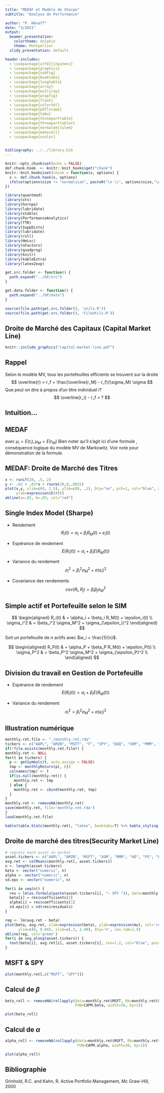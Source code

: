 ```yaml
---
title: "MEDAF et Modèle de Sharpe"
subtitle: "Analyse de Performance"

author: "P. Hénaff"
date: "3/2021"
output:
  beamer_presentation:
    colortheme: dolphin
    theme: Montpellier
  slidy_presentation: default

header-includes:
  - \usepackage[utf8]{inputenc}
  - \usepackage{graphicx}
  - \usepackage{subfig}
  - \usepackage{booktabs}
  - \usepackage{longtable}
  - \usepackage{array}
  - \usepackage{multirow}
  - \usepackage{wrapfig}
  - \usepackage{float}
  - \usepackage{colortbl}
  - \usepackage{pdflscape}
  - \usepackage{tabu}
  - \usepackage{threeparttable}
  - \usepackage{threeparttablex}
  - \usepackage[normalem]{ulem}
  - \usepackage{makecell}
  - \usepackage{xcolor}

  
bibliography: ../../library.bib
---
```


```r
knitr::opts_chunk$set(echo = FALSE)
def.chunk.hook  <- knitr::knit_hooks$get("chunk")
knitr::knit_hooks$set(chunk = function(x, options) {
  x <- def.chunk.hook(x, options)
  ifelse(options$size != "normalsize", paste0("\n \\", options$size,"\n\n", x, "\n\n \\normalsize"), x)
})
```

```r
library(quantmod)
library(xts)
library(hornpa)
library(lubridate)
library(xtable)
library(PerformanceAnalytics)
library(TTR)
library(SuppDists)
library(lubridate)
library(roll)
library(Hmisc)
library(nFactors)
library(quadprog)
library(knitr)
library(kableExtra)
library(latex2exp)

get.src.folder <- function() {
  path.expand("../GP/src")
}

get.data.folder <- function() {
  path.expand("../GP/data")
}

source(file.path(get.src.folder(), 'utils.R'))
source(file.path(get.src.folder(), 'FileUtils.R'))
```
## Droite de Marché des Capitaux (Capital Market Line)

```r
knitr::include_graphics("capital-market-line.pdf")
```

## Rappel 

Selon le modèle MV, tous les portefeuilles efficients se trouvent sur la droite
$$
\overline{r} = r_f + \frac{\overline{r_M} - r_f}{\sigma_M} \sigma
$$
Que peut on dire à propos d'un titre individuel $i$? 
$$
\overline{r_i} - r_f = ?
$$

## Intuition...

## MEDAF

\begin{equation}
\begin{aligned}
\mu_i - r_f &= \frac{\sigma_{M,i}}{\sigma^2_M}(\mu_M-r_f) \\
&= \beta_i (\mu_M-r_f)
\end{aligned}
\end{equation}

avec $\mu_i = E(r_i), \mu_M = E(r_M)$
Bien noter qu'il s'agit ici d'une formule \textit{ex-ante}, conséquence logique du modèle MV de Markowitz. Voir note pour démonstration de la formule. 

## 
## MEDAF: Droite de Marché des Titres

```r
x <- runif(20, .5, 2)
y <- .02 + .03*x + rnorm(20,0,.0025)
plot(x,y, xlim=c(0, 2.5), ylim=c(0, .1), bty="no", pch=1, col="blue", xlab=expression(beta),
     ylab=expression(E(r)))
abline(a=.02, b=.03, col="red")
```


## Single Index Model (Sharpe)

* Rendement
  $$
  R_i(t) = \alpha_i + \beta_i R_M(t) + e_i(t)
  $$
  
* Espérance de rendement
  $$
  E(R_i(t)) = \alpha_i + \beta_i E(R_M(t))
  $$
  
* Variance du rendement
  $$
  \sigma_i^2 = \beta_i^2 \sigma_M^2 + \sigma(e_i)^2
  $$
  
* Covariance des rendements
  $$
  \mbox{cov}(R_i, R_j) = \beta_i \beta_j \sigma_M^2
  $$

## Simple actif et Portefeuille selon le SIM

$$
\begin{aligned}
R_i(t) & = \alpha_i + \beta_i R_M(t) + \epsilon_i(t) \\
\sigma_i^2 & = \beta_i^2 \sigma_M^2 + \sigma_{\epsilon_i}^2 
\end{aligned}
$$




Soit un portefeuille de $n$ actifs avec $w_i = \frac{1}{n}$.

$$
\begin{aligned}
R_P(t) & = \alpha_P + \beta_P R_M(t) + \epsilon_P(t) \\
\sigma_P^2 & = \beta_P^2 \sigma_M^2 + \sigma_{\epsilon_P}^2 \\
\end{aligned}
$$

## Division du travail en Gestion de Portefeuille

* Espérance de rendement
  $$
  E(R_i(t)) = \alpha_i + \beta_i E(R_M(t))
  $$
  
* Variance du rendement
  $$
  \sigma_i^2 = \beta_i^2 \sigma_M^2 + \sigma(e_i)^2
  $$

## Illustration numérique

```r
monthly.ret.file <- "./monthly.ret.rda"
tickers <- c("AAPL", "AMZN", "MSFT", "F", "SPY", "QQQ", "XOM", "MMM", "HD", "PG", "KO")
if(!file.exists(monthly.ret.file)) {
monthly.ret <- NULL
for(t in tickers) {
  p <- getSymbols(t, auto.assign = FALSE)
  tmp <- monthlyReturn(p[, 6])
  colnames(tmp) <- t
  if(is.null(monthly.ret)) {
    monthly.ret <- tmp
  } else {
    monthly.ret <- cbind(monthly.ret, tmp)
  }
}
monthly.ret <- removeNA(monthly.ret)
save(monthly.ret, file='monthly.ret.rda')
}
load(monthly.ret.file)
```

```r
kable(table.Stats(monthly.ret), "latex", booktabs=T) %>% kable_styling(latex_options="scale_down")
```

## Droite de marché des titres(Security Market Line)

```r
# regress each asset on market
asset.tickers <- c("AAPL", "AMZN", "MSFT", "XOM", "MMM", "HD", "PG", "KO")
avg.ret <- colMeans(monthly.ret[, asset.tickers])
n <- length(asset.tickers)
beta <- vector("numeric", n)
alpha <- vector("numeric", n)
sd.eps <- vector("numeric", n)

for(i in seq(n)) {
  res = lm(as.formula(paste(asset.tickers[i], "~ SPY ")), data=monthly.ret)
  beta[i] = res$coefficients[2]
  alpha[i] = res$coefficients[1]
  sd.eps[i] = sd(res$residuals)
}

reg <- lm(avg.ret ~ beta)
plot(beta, avg.ret, xlab=expression(beta), ylab=expression(mu), col='red', 
      ylim=c(0, 0.04), xlim=c(.3, 1.40), bty='n', cex.lab=1.5)
abline(reg, col='green')     
for(i in seq_along(asset.tickers)) {
  text(beta[i], avg.ret[i], asset.tickers[i], cex=1.2, col="blue", pos=4, offset=0.5)
}
```


## MSFT & SPY

```r
plot(monthly.ret[,c("MSFT", "SPY")])
```

## Calcul de $\beta$

```r
beta_roll <- removeNA(rollapply(data=monthly.ret$MSFT, Rb=monthly.ret$SPY,
                                FUN=CAPM.beta, width=36, by=1))
```

```r
plot(beta_roll)
```

## Calcul de $\alpha$

```r
alpha_roll <- removeNA(rollapply(data=monthly.ret$MSFT, Rb=monthly.ret$SPY, 
                                 FUN=CAPM.alpha, width=36, by=1))
```
```r
plot(alpha_roll)
```


## Bibliographie

Grinhold, R.C. and Kahn, R. Active Portfolio Management, Mc Graw-Hill, 2000
